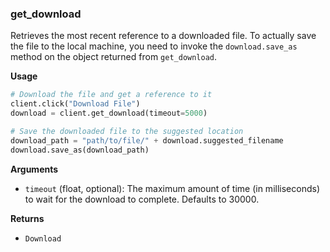 
### get_download

Retrieves the most recent reference to a downloaded file. To actually save the file to the local machine, you need to invoke the `download.save_as` method on the object returned from `get_download`.

**Usage**

```python
# Download the file and get a reference to it
client.click("Download File")
download = client.get_download(timeout=5000)

# Save the downloaded file to the suggested location
download_path = "path/to/file/" + download.suggested_filename
download.save_as(download_path)
```

**Arguments**

- `timeout` (float, optional): The maximum amount of time (in milliseconds) to wait for the download to complete. Defaults to 30000.

**Returns**

- `Download`

<InfoSnippet />
